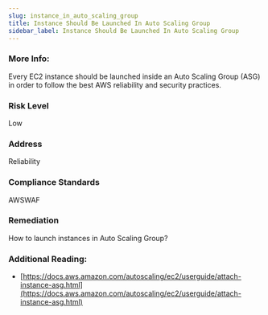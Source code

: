 ```yaml
---
slug: instance_in_auto_scaling_group
title: Instance Should Be Launched In Auto Scaling Group
sidebar_label: Instance Should Be Launched In Auto Scaling Group
---
```


### More Info:

Every EC2 instance should be launched inside an Auto Scaling Group (ASG) in order to follow the best AWS reliability and security practices.

### Risk Level

Low

### Address

Reliability

### Compliance Standards

AWSWAF

### Remediation

How to launch instances in Auto Scaling Group?

### Additional Reading:

- [https://docs.aws.amazon.com/autoscaling/ec2/userguide/attach-instance-asg.html](https://docs.aws.amazon.com/autoscaling/ec2/userguide/attach-instance-asg.html) 

